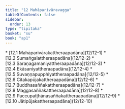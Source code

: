 ```yaml
---
title: "12 Mahāparivāravagga"
tableOfContents: false
sidebar:
  order: 13
type: "tipitaka"
basket: "su"
book: "ap1"
---
```



<DynamicBreadcrumb />



<TableOfContents book="ap1" section="12">
* [12.1 Mahāparivārakattheraapadāna](12/12-1)
* [12.2 Sumaṅgalattheraapadāna](12/12-2)
* [12.3 Saraṇagamaniyattheraapadāna](12/12-3)
* [12.4 Ekāsaniyattheraapadāna](12/12-4)
* [12.5 Suvaṇṇapupphiyattheraapadāna](12/12-5)
* [12.6 Citakapūjakattheraapadāna](12/12-6)
* [12.7 Buddhasaññakattheraapadāna](12/12-7)
* [12.8 Maggasaññakattheraapadāna](12/12-8)
* [12.9 Paccupaṭṭhānasaññakattheraapadāna](12/12-9)
* [12.10 Jātipūjakattheraapadāna](12/12-10)
</TableOfContents>